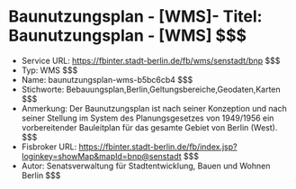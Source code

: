 # Baunutzungsplan - [WMS]- Titel: Baunutzungsplan - [WMS] $$$
- Service URL: https://fbinter.stadt-berlin.de/fb/wms/senstadt/bnp $$$
- Typ: WMS $$$
- Name: baunutzungsplan-wms-b5bc6cb4 $$$
- Stichworte: Bebauungsplan,Berlin,Geltungsbereiche,Geodaten,Karten $$$
- Anmerkung: Der Baunutzungsplan ist nach seiner Konzeption und nach seiner Stellung im System des Planungsgesetzes von 1949/1956 ein vorbereitender Bauleitplan für das gesamte Gebiet von Berlin (West). $$$
- Fisbroker URL: https://fbinter.stadt-berlin.de/fb/index.jsp?loginkey=showMap&mapId=bnp@senstadt $$$
- Autor: Senatsverwaltung für Stadtentwicklung, Bauen und Wohnen Berlin $$$
